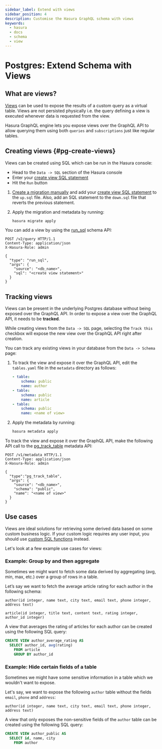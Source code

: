 ```yaml
---
sidebar_label: Extend with views
sidebar_position: 4
description: Customise the Hasura GraphQL schema with views
keywords:
  - hasura
  - docs
  - schema
  - view
---
```



# Postgres: Extend Schema with Views

## What are views?

[Views](https://www.postgresql.org/docs/current/sql-createview.html) can be used to expose the results of a custom query
as a virtual table. Views are not persisted physically i.e. the query defining a view is executed whenever data is
requested from the view.

Hasura GraphQL engine lets you expose views over the GraphQL API to allow querying them using both `queries` and
`subscriptions` just like regular tables.

## Creating views {#pg-create-views}

<Tabs className="api-tabs">
<TabItem value="console" label="Console">

Views can be created using SQL which can be run in the Hasura console:

- Head to the `Data -> SQL` section of the Hasura console
- Enter your [create view SQL statement](https://www.postgresql.org/docs/current/static/sql-createview.html)
- Hit the `Run` button

</TabItem>
<TabItem value="cli" label="CLI">

1.  [Create a migration manually](/migrations-metadata-seeds/manage-migrations.mdx#create-manual-migrations) and add
    your [create view SQL statement](https://www.postgresql.org/docs/current/static/sql-createview.html) to the `up.sql`
    file. Also, add an SQL statement to the `down.sql` file that reverts the previous statement.

2.  Apply the migration and metadata by running:

    ```bash
    hasura migrate apply
    ```

</TabItem>
<TabItem value="api" label="API">

You can add a view by using the [run_sql](/api-reference/schema-api/run-sql.mdx#schema-run-sql) schema API:

```http
POST /v2/query HTTP/1.1
Content-Type: application/json
X-Hasura-Role: admin

{
  "type": "run_sql",
  "args": {
    "source": "<db_name>",
    "sql": "<create view statement>"
  }
}
```

</TabItem>
</Tabs>

## Tracking views

Views can be present in the underlying Postgres database without being exposed over the GraphQL API. In order to expose
a view over the GraphQL API, it needs to be **tracked**.

<Tabs className="api-tabs">
<TabItem value="console" label="Console">

While creating views from the `Data -> SQL` page, selecting the `Track this` checkbox will expose the new view over the
GraphQL API right after creation.

You can track any existing views in your database from the `Data -> Schema` page:

<Thumbnail src='/img/schema/schema-track-views.png' alt='Track views' />

</TabItem>
<TabItem value="cli" label="CLI">

1.  To track the view and expose it over the GraphQL API, edit the `tables.yaml` file in the `metadata` directory as
    follows:

    ```yaml {7-9}
    - table:
        schema: public
        name: author
    - table:
        schema: public
        name: article
    - table:
        schema: public
        name: <name of view>
    ```

2.  Apply the metadata by running:

    ```bash
    hasura metadata apply
    ```

</TabItem>
<TabItem value="api" label="API">

To track the view and expose it over the GraphQL API, make the following API call to the
[pg_track_table](/api-reference/metadata-api/table-view.mdx#metadata-pg-track-table) metadata API:

```http
POST /v1/metadata HTTP/1.1
Content-Type: application/json
X-Hasura-Role: admin

{
  "type":"pg_track_table",
  "args": {
    "source": "<db_name>",
    "schema": "public",
    "name": "<name of view>"
  }
}
```

</TabItem>
</Tabs>

## Use cases

Views are ideal solutions for retrieving some derived data based on some custom business logic. If your custom logic
requires any user input, you should use [custom SQL functions](/schema/postgres/custom-functions.mdx) instead.

Let's look at a few example use cases for views:

### Example: Group by and then aggregate

Sometimes we might want to fetch some data derived by aggregating (avg, min, max, etc.) over a group of rows in a table.

Let’s say we want to fetch the average article rating for each author in the following schema:

```plsql
author(id integer, name text, city text, email text, phone integer, address text)

article(id integer, title text, content text, rating integer, author_id integer)
```

A view that averages the rating of articles for each author can be created using the following SQL query:

```sql
CREATE VIEW author_average_rating AS
  SELECT author_id, avg(rating)
    FROM article
    GROUP BY author_id
```

### Example: Hide certain fields of a table

Sometimes we might have some sensitive information in a table which we wouldn't want to expose.

Let's say, we want to expose the following `author` table without the fields `email`, `phone` and `address`:

```plsql
author(id integer, name text, city text, email text, phone integer, address text)
```

A view that only exposes the non-sensitive fields of the `author` table can be created using the following SQL query:

```sql
CREATE VIEW author_public AS
  SELECT id, name, city
    FROM author
```
